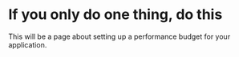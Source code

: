 # If you only do one thing, do this

This will be a page about setting up a performance budget for your application.
